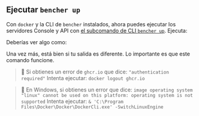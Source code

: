 
## Ejecutar `bencher up`

Con `docker` y la CLI de `bencher` instalados, ahora puedes ejecutar los servidores Console y API
con [el subcomando de CLI `bencher up`][bencher up].
Ejecuta:

<TerminalCommand code="bencher up" />

Deberías ver algo como:

<BencherUpOutput />

Una vez más, está bien si tu salida es diferente. Lo importante es que este comando funcione.

> 🐰 Si obtienes un error de `ghcr.io` que dice:
> `"authentication required"`
> Intenta ejecutar: `docker logout ghcr.io`

<WindowsOnly>
    <blockquote>
        🐰 En Windows, si obtienes un error que dice:
        <code>image operating system "linux" cannot be used on this platform: operating system is not supported</code>
        Intenta ejecutar: <code>& 'C:\Program Files\Docker\Docker\DockerCli.exe' -SwitchLinuxEngine</code>
    </blockquote>
</WindowsOnly>

[bencher up]: /es/docs/reference/bencher-compose/#bencher-up
